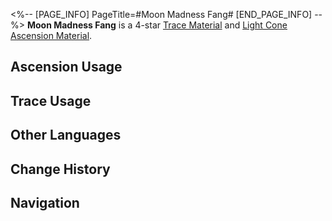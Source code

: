 <%-- [PAGE_INFO]
PageTitle=#Moon Madness Fang#
[END_PAGE_INFO] --%>
{{Item Infobox
|id          = 110183
|image       = Item Moon Madness Fang.png
|type        = Trace Material
|type2       = Light Cone Ascension Material
|invCategory = Upgrade Materials
|rarity      = 4
|effect      = Terrifying tusks left behind during the borisins' conquests. Used to level up Traces significantly for {{Color|h|Destruction}} characters.
|description = Borisins can further enhance their bodies through their innate "Moon Madness."<br />The battle-frenzied warriors exhibit incredible healing abilities, shedding the blood of their enemies in a sanguine mist together with the unbridled growth of their muscles and bones.
|source1     = [[Calyx (Scalegorge Waterscape)]]
|source2     = [[Omni-Synthesizer]] &mdash; Material Synthesis
|source3     = [[Omni-Synthesizer]] &mdash; Material Exchange
}}
{{Description|''"O, Brood Lord, grant us divine strength."''}}
'''Moon Madness Fang''' is a 4-star [[Trace Material]] and [[Light Cone Ascension Material]].

==Ascension Usage==
{{Ascension Usage}}

==Trace Usage==
{{Trace Usage}}

==Other Languages==
{{Other Languages
|en   = Moon Madness Fang
|zhs  = 月狂獠牙
|zht  = 月狂獠牙
|ja   = 月狂いの凶牙
|ko   = 달의 광기 이빨
|es   = Colmillo de la locura lunar
|fr   = Crocs de la Folie lunaire
|ru   = Клыки лунного озверения
|th   = Moon Madness Fang
|vi   = Răng Nanh Trăng Cuồng
|de   = Reißzähne des Mondwahnsinns
|id   = Moon Madness Fang
|pt   = Canino de Loucura da Lua
}}

==Change History==
{{Change History|2.0}}

==Navigation==
{{Upgrade Material Navbox}}